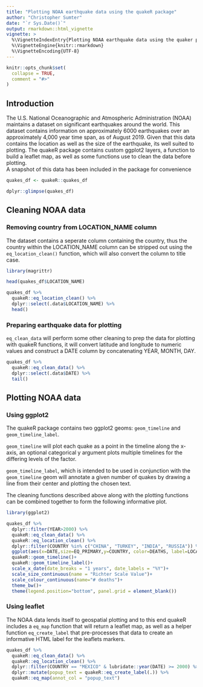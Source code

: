 ```yaml
---
title: "Plotting NOAA earthquake data using the quakeR package"
author: "Christopher Sumter"
date: "`r Sys.Date()`"
output: rmarkdown::html_vignette
vignette: >
  %\VignetteIndexEntry{Plotting NOAA earthquake data using the quaker package}
  %\VignetteEngine{knitr::rmarkdown}
  %\VignetteEncoding{UTF-8}
---
```


```r
knitr::opts_chunk$set(
  collapse = TRUE,
  comment = "#>"
)
```

## Introduction
The U.S. National Oceanographic and Atmospheric Administration (NOAA) maintains a dataset on significant earthquakes around the world. This dataset contains information on approximately 6000 earthquakes over an approximately 4,000 year time span, as of August 2019. Given that this data contains the location as well as the size of the earthquake, its well suited to plotting. The quakeR package contains custom ggplot2 layers, a function to build a leaflet map, as well as some functions use to clean the data before plotting.   
A snapshot of this data has been included in the package for convenience

```r

quakes_df <- quakeR::quakes_df

dplyr::glimpse(quakes_df)

```


## Cleaning NOAA data

### Removing country from LOCATION_NAME column

The dataset contains a seperate column containing the country, thus the country within the LOCATION_NAME column can be stripped out using the `eq_location_clean()` function, which will also convert the column to title case.

```r

library(magrittr)

head(quakes_df$LOCATION_NAME)

quakes_df %>% 
  quakeR::eq_location_clean() %>% 
  dplyr::select(.data$LOCATION_NAME) %>% 
  head()


```

### Preparing earthquake data for plotting

`eq_clean_data` will perform some other cleaning to prep the data for plotting with quakeR functions, it will convert latitude and longitude to numeric values and construct a DATE column by concatenating YEAR, MONTH, DAY.

```r

quakes_df %>% 
  quakeR::eq_clean_data() %>% 
  dplyr::select(.data$DATE) %>% 
  tail()

```

## Plotting NOAA data

### Using ggplot2

The quakeR package contains two ggplot2 geoms: `geom_timeline` and `geom_timeline_label`.

`geom_timeline` will plot each quake as a point in the timeline along the x-axis, an optional categorical y argument plots multiple timelines for the differing levels of the factor.

`geom_timeline_label`, which is intended to be used in conjunction with the `geom_timeline` geom will annotate a given number of quakes by drawing a line from their center and plotting the chosen text.

The cleaning functions described above along with the plotting functions can be combined together to form the following informative plot.

```r

library(ggplot2)

quakes_df %>%
  dplyr::filter(YEAR>2000) %>%
  quakeR::eq_clean_data() %>%
  quakeR::eq_location_clean() %>%
  dplyr::filter(COUNTRY %in% c("CHINA", "TURKEY", "INDIA", "RUSSIA")) %>% 
  ggplot(aes(x=DATE,size=EQ_PRIMARY,y=COUNTRY, color=DEATHS, label=LOCATION_NAME))+
  quakeR::geom_timeline()+
  quakeR::geom_timeline_label()+
  scale_x_date(date_breaks = "1 years", date_labels = "%Y")+
  scale_size_continuous(name = "Richter Scale Value")+
  scale_colour_continuous(name="# deaths")+
  theme_bw()+
  theme(legend.position="bottom", panel.grid = element_blank())

```

### Using leaflet

The NOAA data lends itself to geospatial plotting and to this end quakeR includes a `eq_map` function that will return a leaflet map, as well as a helper function `eq_create_label` that pre-processes that data to create an informative HTML label for the leaflets markers.

```r
quakes_df %>%
  quakeR::eq_clean_data() %>%
  quakeR::eq_location_clean() %>% 
  dplyr::filter(COUNTRY == "MEXICO" & lubridate::year(DATE) >= 2000) %>% 
  dplyr::mutate(popup_text = quakeR::eq_create_label(.)) %>% 
  quakeR::eq_map(annot_col = "popup_text")
```



